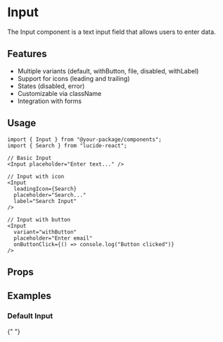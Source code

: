 
<Meta of={InputStories} />

# Input

The Input component is a text input field that allows users to enter data.

## Features

- Multiple variants (default, withButton, file, disabled, withLabel)
- Support for icons (leading and trailing)
- States (disabled, error)
- Customizable via className
- Integration with forms

## Usage

```tsx
import { Input } from "@your-package/components";
import { Search } from "lucide-react";

// Basic Input
<Input placeholder="Enter text..." />

// Input with icon
<Input
  leadingIcon={Search}
  placeholder="Search..."
  label="Search Input"
/>

// Input with button
<Input
  variant="withButton"
  placeholder="Enter email"
  onButtonClick={() => console.log("Button clicked")}
/>
```

## Props

<Controls />

## Examples

### Default Input

<Story of={InputStories.Default} />{" "}
